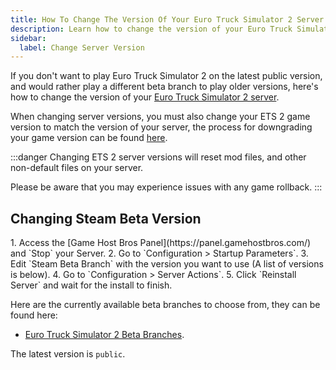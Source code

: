 ```yaml
---
title: How To Change The Version Of Your Euro Truck Simulator 2 Server
description: Learn how to change the version of your Euro Truck Simulator 2 dedicated server.
sidebar:
  label: Change Server Version
---
```


If you don't want to play Euro Truck Simulator 2 on the latest public version, and would rather play a different beta branch to play older versions, here's how to change the version of your [Euro Truck Simulator 2 server](https://www.gamehostbros.com/euro-truck-simulator-2-server-hosting/). 

When changing server versions, you must also change your ETS 2 game version to match the version of your server, the process for downgrading your game version can be found [here](/games/euro-truck-simulator-2/downgrade-game/).

:::danger
Changing ETS 2 server versions will reset mod files, and other non-default files on your server.

Please be aware that you may experience issues with any game rollback.
:::

## Changing Steam Beta Version

<Steps>
1. Access the [Game Host Bros Panel](https://panel.gamehostbros.com/) and `Stop` your Server.
2. Go to `Configuration > Startup Parameters`.
3. Edit `Steam Beta Branch` with the version you want to use (A list of versions is below).
4. Go to `Configuration > Server Actions`.
5. Click `Reinstall Server` and wait for the install to finish.
</Steps>

Here are the currently available beta branches to choose from, they can be found here:

- [Euro Truck Simulator 2 Beta Branches](https://steamdb.info/app/1948160/depots/#branches).

The latest version is `public`.